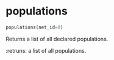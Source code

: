 # populations { #ANNarchy.core.Global.populations }

```python
populations(net_id=0)
```

Returns a list of all declared populations.

:retruns: a list of all populations.